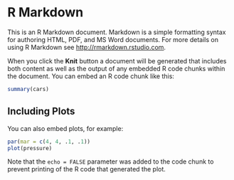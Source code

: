 # R Markdown

This is an R Markdown document. Markdown is a simple formatting syntax for authoring HTML, PDF, and MS Word documents. For more details on using R Markdown see <http://rmarkdown.rstudio.com>.

When you click the **Knit** button a document will be generated that includes both content as well as the output of any embedded R code chunks within the document. You can embed an R code chunk like this:

```r
summary(cars)
```

## Including Plots

You can also embed plots, for example:

```r
par(mar = c(4, 4, .1, .1))
plot(pressure)
```

Note that the `echo = FALSE` parameter was added to the code chunk to prevent printing of the R code that generated the plot.

